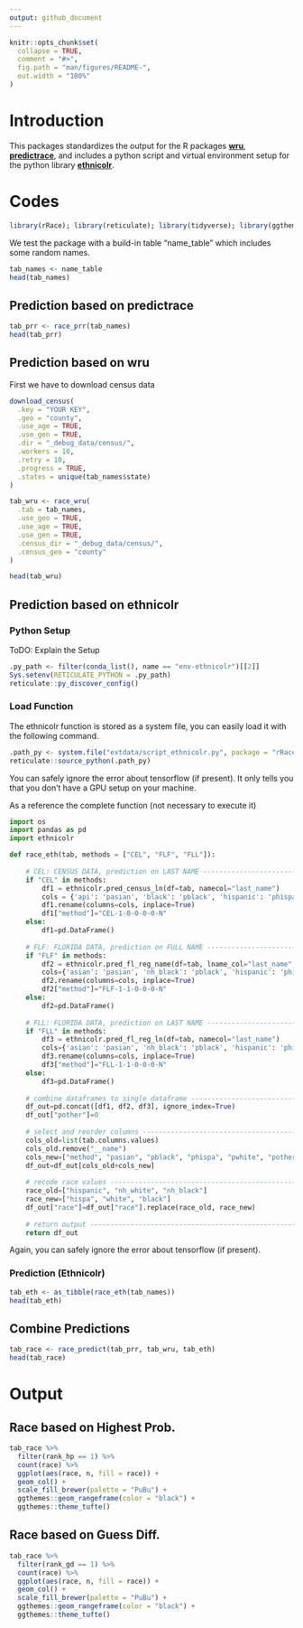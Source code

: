 ```yaml
---
output: github_document
---
```


<!-- README.md is generated from README.Rmd. Please edit that file -->

```r
knitr::opts_chunk$set(
  collapse = TRUE,
  comment = "#>",
  fig.path = "man/figures/README-",
  out.width = "100%"
)
```

# Introduction

This packages standardizes the output for the R packages [**wru**](https://github.com/kosukeimai/wru "R: wru"), [**predictrace**](https://rdrr.io/cran/wru/man/predict_race.html "R: predictrace"), and includes a python script and virtual environment setup for the python library [**ethnicolr**](https://github.com/appeler/ethnicolr "Python: ethnicolr").

# Codes

```r
library(rRace); library(reticulate); library(tidyverse); library(ggthemes)
```

We test the package with a build-in table "name_table" which includes some random names.

```r
tab_names <- name_table
head(tab_names)
```

## Prediction based on predictrace

```r
tab_prr <- race_prr(tab_names)
head(tab_prr)
```

## Prediction based on wru

First we have to download census data

```r
download_census(
  .key = "YOUR KEY",
  .geo = "county",
  .use_age = TRUE,
  .use_gen = TRUE,
  .dir = "_debug_data/census/",
  .workers = 10,
  .retry = 10,
  .progress = TRUE,
  .states = unique(tab_names$state)
)
```

```r
tab_wru <- race_wru(
  .tab = tab_names,
  .use_geo = TRUE,
  .use_age = TRUE,
  .use_gen = TRUE,
  .census_dir = "_debug_data/census/",
  .census_geo = "county"
)

head(tab_wru)
```

## Prediction based on ethnicolr

### Python Setup

ToDO: Explain the Setup

```r
.py_path <- filter(conda_list(), name == "env-ethnicolr")[[2]]
Sys.setenv(RETICULATE_PYTHON = .py_path)
reticulate::py_discover_config()
```

### Load Function

The ethnicolr function is stored as a system file, you can easily load it with the following command.

```r
.path_py <- system.file("extdata/script_ethnicolr.py", package = "rRace")
reticulate::source_python(.path_py)
```

You can safely ignore the error about tensorflow (if present). It only tells you that you don't have a GPU setup on your machine.

As a reference the complete function (not necessary to execute it)

```python
import os 
import pandas as pd 
import ethnicolr

def race_eth(tab, methods = ["CEL", "FLF", "FLL"]):
    
    # CEL: CENSUS DATA, prediction on LAST NAME ------------------------------------------
    if "CEL" in methods:
        df1 = ethnicolr.pred_census_ln(df=tab, namecol="last_name")
        cols = {'api': 'pasian', 'black': 'pblack', 'hispanic': 'phispa', 'white': 'pwhite'}
        df1.rename(columns=cols, inplace=True)
        df1["method"]="CEL-1-0-0-0-0-N"
    else:
        df1=pd.DataFrame()
    
    # FLF: FLORIDA DATA, prediction on FULL NAME -----------------------------------------
    if "FLF" in methods:
        df2 = ethnicolr.pred_fl_reg_name(df=tab, lname_col="last_name", fname_col="first_name")
        cols={'asian': 'pasian', 'nh_black': 'pblack', 'hispanic': 'phispa', 'nh_white': 'pwhite'}
        df2.rename(columns=cols, inplace=True)
        df2["method"]="FLF-1-1-0-0-0-N"
    else:
        df2=pd.DataFrame()
    
    # FLL: FLORIDA DATA, prediction on LAST NAME -----------------------------------------
    if "FLL" in methods:
        df3 = ethnicolr.pred_fl_reg_ln(df=tab, namecol="last_name")
        cols={'asian': 'pasian', 'nh_black': 'pblack', 'hispanic': 'phispa', 'nh_white': 'pwhite'}
        df3.rename(columns=cols, inplace=True)
        df3["method"]="FLL-1-1-0-0-0-N"
    else:
        df3=pd.DataFrame()
  
    # combine dataframes to single dataframe ----------------------------------------------------
    df_out=pd.concat([df1, df2, df3], ignore_index=True)
    df_out["pother"]=0
    
    # select and reorder columns ----------------------------------------------------------------
    cols_old=list(tab.columns.values)
    cols_old.remove("__name")
    cols_new=["method", "pasian", "pblack", "phispa", "pwhite", "pother", "race"]
    df_out=df_out[cols_old+cols_new]
    
    # recode race values ------------------------------------------------------------------------
    race_old=["hispanic", "nh_white", "nh_black"]
    race_new=["hispa", "white", "black"]
    df_out["race"]=df_out["race"].replace(race_old, race_new)
    
    # return output -----------------------------------------------------------------------------
    return df_out

```

Again, you can safely ignore the error about tensorflow (if present).

### Prediction (Ethnicolr)

```r
tab_eth <- as_tibble(race_eth(tab_names))
head(tab_eth)
```

## Combine Predictions

```r
tab_race <- race_predict(tab_prr, tab_wru, tab_eth)
head(tab_race)
```

# Output

## Race based on Highest Prob.

```r
tab_race %>%
  filter(rank_hp == 1) %>%
  count(race) %>%
  ggplot(aes(race, n, fill = race)) + 
  geom_col() + 
  scale_fill_brewer(palette = "PuBu") +
  ggthemes::geom_rangeframe(color = "black") +
  ggthemes::theme_tufte()
```

## Race based on Guess Diff.

```r
tab_race %>%
  filter(rank_gd == 1) %>%
  count(race) %>%
  ggplot(aes(race, n, fill = race)) + 
  geom_col() + 
  scale_fill_brewer(palette = "PuBu") +
  ggthemes::geom_rangeframe(color = "black") +
  ggthemes::theme_tufte()
```
